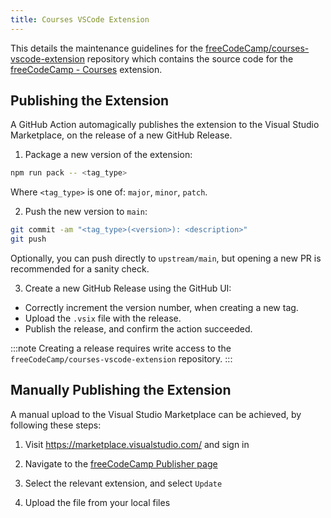 ```yaml
---
title: Courses VSCode Extension
---
```



This details the maintenance guidelines for the [freeCodeCamp/courses-vscode-extension](https://github.com/freeCodeCamp/courses-vscode-extension) repository which contains the source code for the [freeCodeCamp - Courses](https://marketplace.visualstudio.com/items?itemName=freeCodeCamp.freecodecamp-courses) extension.

## Publishing the Extension

A GitHub Action automagically publishes the extension to the Visual Studio Marketplace, on the release of a new GitHub Release.

<Steps>

1. Package a new version of the extension:

```bash
npm run pack -- <tag_type>
```

Where `<tag_type>` is one of: `major`, `minor`, `patch`.

2. Push the new version to `main`:

```bash
git commit -am "<tag_type>(<version>): <description>"
git push
```

Optionally, you can push directly to `upstream/main`, but opening a new PR is recommended for a sanity check.

3. Create a new GitHub Release using the GitHub UI:

- Correctly increment the version number, when creating a new tag.
- Upload the `.vsix` file with the release.
- Publish the release, and confirm the action succeeded.

</Steps>

:::note
Creating a release requires write access to the `freeCodeCamp/courses-vscode-extension` repository.
:::

## Manually Publishing the Extension

A manual upload to the Visual Studio Marketplace can be achieved, by following these steps:

<Steps>

1. Visit https://marketplace.visualstudio.com/ and sign in
2. Navigate to the
   [freeCodeCamp Publisher
   page](https://marketplace.visualstudio.com/manage/publishers/freecodecamp)
3. Select the relevant extension, and select `Update`

4. Upload the file from your local files

</Steps>
